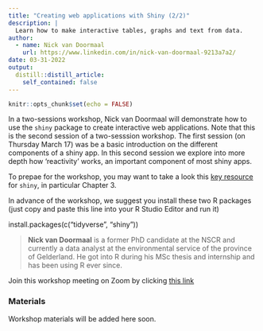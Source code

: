 ```yaml
---
title: "Creating web applications with Shiny (2/2)"
description: |
  Learn how to make interactive tables, graphs and text from data.
author:
  - name: Nick van Doormaal
    url: https://www.linkedin.com/in/nick-van-doormaal-9213a7a2/
date: 03-31-2022
output:
  distill::distill_article:
    self_contained: false
---
```



```r
knitr::opts_chunk$set(echo = FALSE)
```

In a two-sessions workshop, Nick van Doormaal will demonstrate how to use the `shiny` package to create interactive web applications. Note that this is the second session of a two-sesssion workshop. The first session (on Thursday March 17) was be a basic introduction on the different components of a shiny app. In this second session we explore into more depth how 'reactivity' works, an important component of most shiny apps.

To prepae for the workshop, you may want to take a look this [key resource](https://mastering-shiny.org/) for `shiny`, in particular Chapter 3.

In advance of the workshop, we suggest you install these two R packages (just copy and paste this line into your R Studio Editor and run it)

install.packages(c("tidyverse", "shiny"))


> **Nick van Doormaal** is a former PhD candidate at the NSCR and currently a data analyst at the environmental service of the province of Gelderland. He got into R during his MSc thesis and internship and has been using R ever since.

Join this workshop meeting on Zoom by clicking [this link](
https://us02web.zoom.us/j/86850017443?pwd=cnE5Wmw0Tk9TbE1kTEc1aCtMdFhDUT09)

### Materials


Workshop materials will be added here soon.



